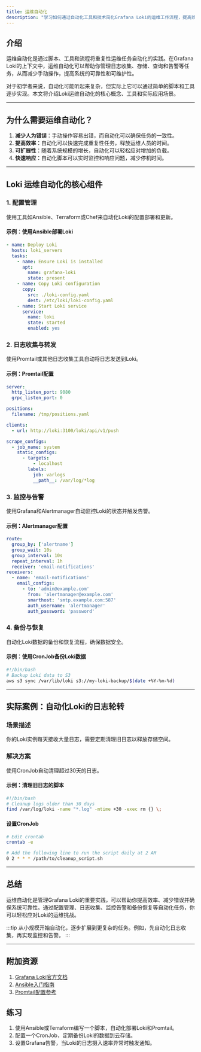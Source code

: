 ```yaml
---
title: 运维自动化
description: "学习如何通过自动化工具和技术简化Grafana Loki的运维工作流程，提高效率并减少人为错误。"
---
```


## 介绍

运维自动化是通过脚本、工具和流程将重复性运维任务自动化的实践。在Grafana Loki的上下文中，运维自动化可以帮助你管理日志收集、存储、查询和告警等任务，从而减少手动操作，提高系统的可靠性和可维护性。

对于初学者来说，自动化可能听起来复杂，但实际上它可以通过简单的脚本和工具逐步实现。本文将介绍Loki运维自动化的核心概念、工具和实际应用场景。

---

## 为什么需要运维自动化？

1. **减少人为错误**：手动操作容易出错，而自动化可以确保任务的一致性。
2. **提高效率**：自动化可以快速完成重复性任务，释放运维人员的时间。
3. **可扩展性**：随着系统规模的增长，自动化可以轻松应对增加的负载。
4. **快速响应**：自动化脚本可以实时监控和响应问题，减少停机时间。

---

## Loki 运维自动化的核心组件

### 1. 配置管理
使用工具如Ansible、Terraform或Chef来自动化Loki的配置部署和更新。

#### 示例：使用Ansible部署Loki
```yaml
- name: Deploy Loki
  hosts: loki_servers
  tasks:
    - name: Ensure Loki is installed
      apt:
        name: grafana-loki
        state: present
    - name: Copy Loki configuration
      copy:
        src: ./loki-config.yaml
        dest: /etc/loki/loki-config.yaml
    - name: Start Loki service
      service:
        name: loki
        state: started
        enabled: yes
```

### 2. 日志收集与转发
使用Promtail或其他日志收集工具自动将日志发送到Loki。

#### 示例：Promtail配置
```yaml
server:
  http_listen_port: 9080
  grpc_listen_port: 0

positions:
  filename: /tmp/positions.yaml

clients:
  - url: http://loki:3100/loki/api/v1/push

scrape_configs:
  - job_name: system
    static_configs:
      - targets:
          - localhost
        labels:
          job: varlogs
          __path__: /var/log/*log
```

### 3. 监控与告警
使用Grafana和Alertmanager自动监控Loki的状态并触发告警。

#### 示例：Alertmanager配置
```yaml
route:
  group_by: ['alertname']
  group_wait: 10s
  group_interval: 10s
  repeat_interval: 1h
  receiver: 'email-notifications'
receivers:
  - name: 'email-notifications'
    email_configs:
      - to: 'admin@example.com'
        from: 'alertmanager@example.com'
        smarthost: 'smtp.example.com:587'
        auth_username: 'alertmanager'
        auth_password: 'password'
```

### 4. 备份与恢复
自动化Loki数据的备份和恢复流程，确保数据安全。

#### 示例：使用CronJob备份Loki数据
```bash
#!/bin/bash
# Backup Loki data to S3
aws s3 sync /var/lib/loki s3://my-loki-backup/$(date +%Y-%m-%d)
```

---

## 实际案例：自动化Loki的日志轮转

### 场景描述
你的Loki实例每天接收大量日志，需要定期清理旧日志以释放存储空间。

### 解决方案
使用CronJob自动清理超过30天的日志。

#### 示例：清理旧日志的脚本
```bash
#!/bin/bash
# Cleanup logs older than 30 days
find /var/log/loki -name "*.log" -mtime +30 -exec rm {} \;
```

#### 设置CronJob
```bash
# Edit crontab
crontab -e

# Add the following line to run the script daily at 2 AM
0 2 * * * /path/to/cleanup_script.sh
```

---

## 总结

运维自动化是管理Grafana Loki的重要实践，可以帮助你提高效率、减少错误并确保系统可靠性。通过配置管理、日志收集、监控告警和备份恢复等自动化任务，你可以轻松应对Loki的运维挑战。

:::tip
从小规模开始自动化，逐步扩展到更复杂的任务。例如，先自动化日志收集，再实现监控和告警。
:::

---

## 附加资源

1. [Grafana Loki官方文档](https://grafana.com/docs/loki/latest/)
2. [Ansible入门指南](https://docs.ansible.com/ansible/latest/user_guide/index.html)
3. [Promtail配置参考](https://grafana.com/docs/loki/latest/clients/promtail/configuration/)

## 练习

1. 使用Ansible或Terraform编写一个脚本，自动化部署Loki和Promtail。
2. 配置一个CronJob，定期备份Loki的数据到云存储。
3. 设置Grafana告警，当Loki的日志摄入速率异常时触发通知。
